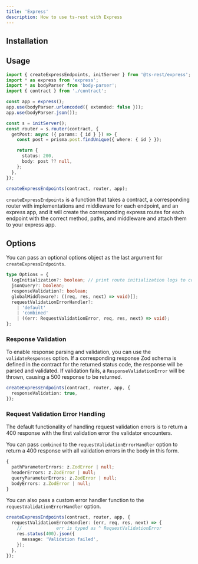 ```yaml
---
title: 'Express'
description: How to use ts-rest with Express
---
```


## Installation

<InstallTabs packageName="@ts-rest/express" />

## Usage

```typescript
import { createExpressEndpoints, initServer } from '@ts-rest/express';
import * as express from 'express';
import * as bodyParser from 'body-parser';
import { contract } from './contract';

const app = express();
app.use(bodyParser.urlencoded({ extended: false }));
app.use(bodyParser.json());

const s = initServer();
const router = s.router(contract, {
  getPost: async ({ params: { id } }) => {
    const post = prisma.post.findUnique({ where: { id } });

    return {
      status: 200,
      body: post ?? null,
    };
  },
});

createExpressEndpoints(contract, router, app);
```

`createExpressEndpoints` is a function that takes a contract, a corresponding router with implementations and middleware for each endpoint, and an express app, and it will
create the corresponding express routes for each endpoint with the correct method, paths, and middleware and attach them to your express app.

## Options

You can pass an optional options object as the last argument for `createExpressEndpoints`.

```typescript
type Options = {
  logInitialization?: boolean; // print route initialization logs to console
  jsonQuery?: boolean;
  responseValidation?: boolean;
  globalMiddleware?: ((req, res, next) => void)[];
  requestValidationErrorHandler?:
    | 'default'
    | 'combined'
    | ((err: RequestValidationError, req, res, next) => void);
};
```

### Response Validation

To enable response parsing and validation, you can use the `validateResponses` option.
If a corresponding response Zod schema is defined in the contract for the returned status code, the response will be parsed and validated.
If validation fails, a `ResponseValidationError` will be thrown, causing a 500 response to be returned.

```typescript
createExpressEndpoints(contract, router, app, {
  responseValidation: true,
});
```

### Request Validation Error Handling

The default functionality of handling request validation errors is to return a 400 response with the first validation error the validator encounters.

You can pass `combined` to the `requestValidationErrorHandler` option to return a 400 response with all validation errors in the body in this form.

```typescript
{
  pathParameterErrors: z.ZodError | null;
  headerErrors: z.ZodError | null;
  queryParameterErrors: z.ZodError | null;
  bodyErrors: z.ZodError | null;
}
```

You can also pass a custom error handler function to the `requestValidationErrorHandler` option.

```typescript
createExpressEndpoints(contract, router, app, {
  requestValidationErrorHandler: (err, req, res, next) => {
    //             err is typed as ^ RequestValidationError
    res.status(400).json({
      message: 'Validation failed',
    });
  },
});
```
